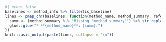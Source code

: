 ```r
#| echo: false
baselines <- method_info %>% filter(is_baseline)
lines <- pmap_chr(baselines, function(method_name, method_summary, reference, code_url, ...) {
  summ <- (method_summary %|% "Missing 'method_summary'") %>% str_replace_all("\\n", " ") %>% str_replace_all("\\. *$", "")
  glue::glue("* **{method_name}**: {summ}.")
})
knitr::asis_output(paste(lines, collapse = "\n"))
```